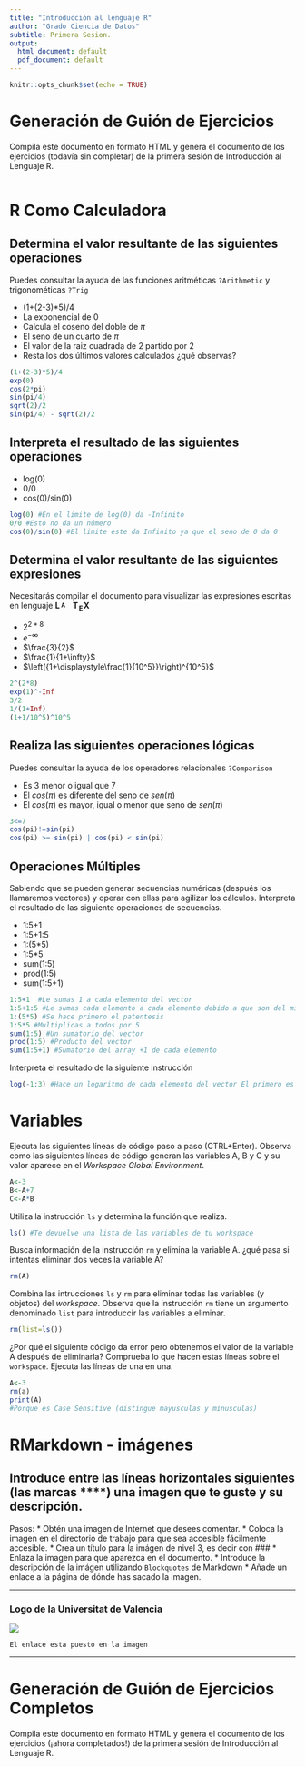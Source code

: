 ```yaml
---
title: "Introducción al lenguaje R"
author: "Grado Ciencia de Datos"
subtitle: Primera Sesion.
output:
  html_document: default
  pdf_document: default
---
```


```r
knitr::opts_chunk$set(echo = TRUE)
```

# Generación de Guión de Ejercicios 

Compila este documento en formato HTML y genera el documento de los ejercicios (todavía sin completar) de la primera sesión de Introducción al Lenguaje R. 

```r

```

# R Como Calculadora

## Determina el valor resultante de las siguientes operaciones

Puedes consultar la ayuda de las funciones aritméticas `?Arithmetic` y trigonométicas `?Trig`

* (1+(2-3)*5)/4
* La exponencial de 0
* Calcula el coseno del doble de $\pi$
* El seno de un cuarto de $\pi$ 
* El valor de la raiz cuadrada de 2 partido por 2 
* Resta los dos últimos valores calculados ¿qué observas?

```r
(1+(2-3)*5)/4
exp(0)
cos(2*pi)
sin(pi/4)
sqrt(2)/2
sin(pi/4) - sqrt(2)/2

```

## Interpreta el resultado de las siguientes operaciones

* log(0)
* 0/0
* cos(0)/sin(0)

```r
log(0) #En el limite de log(0) da -Infinito
0/0 #Esto no da un número
cos(0)/sin(0) #El limite este da Infinito ya que el seno de 0 da 0

```


## Determina el valor resultante de las siguientes expresiones

Necesitarás compilar el documento para visualizar las expresiones escritas en lenguaje ${\displaystyle \mathbf {L\!\!^{{}_{\scriptstyle A}}\!\!\!\!\!\;\;T\!_{\displaystyle E}\!X} }$

* $2^{2*8}$
* $e^{-\infty}$
* $\frac{3}{2}$
* $\frac{1}{1+\infty}$
* $\left({1+\displaystyle\frac{1}{10^5}}\right)^{10^5}$

```r
2^(2*8)
exp(1)^-Inf
3/2
1/(1+Inf)
(1+1/10^5)^10^5
```

## Realiza las siguientes operaciones lógicas

Puedes consultar la ayuda de los operadores relacionales `?Comparison`

* Es 3 menor o igual que 7
* El $cos(\pi)$ es diferente del seno de $sen(\pi)$
* El $cos(\pi)$ es mayor, igual o menor que seno de $sen(\pi)$

```r
3<=7
cos(pi)!=sin(pi)
cos(pi) >= sin(pi) | cos(pi) < sin(pi)

```

## Operaciones Múltiples

Sabiendo que se pueden generar secuencias numéricas (después los llamaremos vectores) y operar con ellas para agilizar los cálculos. Interpreta el resultado de las siguiente operaciones de secuencias. 

* 1:5+1
* 1:5+1:5
* 1:(5*5)
* 1:5*5
* sum(1:5)
* prod(1:5)
* sum(1:5+1)

```r
1:5+1  #Le sumas 1 a cada elemento del vector
1:5+1:5 #Le sumas cada elemento a cada elemento debido a que son del mismo tamaño
1:(5*5) #Se hace primero el patentesis
1:5*5 #Multiplicas a todos por 5
sum(1:5) #Un sumatorio del vector
prod(1:5) #Producto del vector
sum(1:5+1) #Sumatorio del array +1 de cada elemento
```

Interpreta el resultado de la siguiente instrucción

```r
log(-1:3) #Hace un logaritmo de cada elemento del vector El primero es NaN porque no existe por lo cual no es un número y el resto da su resultado correspondiente
```

# Variables 

Ejecuta las siguientes líneas de código paso a paso (CTRL+Enter). Observa como las siguientes líneas de código generan las variables A, B y C y su valor aparece en el *Workspace Global Environment*.

```r
A<-3
B<-A+7
C<-A*B
```

Utiliza la instrucción `ls` y determina la función que realiza. 

```r
ls() #Te devuelve una lista de las variables de tu workspace
```

Busca información de la instrucción `rm` y elimina la variable A.  ¿qué pasa si intentas eliminar dos veces la variable A?

```r
rm(A)
```

Combina las intrucciones `ls` y `rm` para eliminar todas las variables (y objetos) del *workspace*. Observa que la instrucción `rm` tiene un argumento denominado `list` para introduccir las variables a eliminar. 

```r
rm(list=ls())
```

¿Por qué el siguiente código da error pero obtenemos el valor de la variable A después de eliminarla? Comprueba lo que hacen estas líneas sobre el ``workspace``. Ejecuta las líneas de una en una.

```r
A<-3
rm(a)
print(A)
#Porque es Case Sensitive (distingue mayusculas y minusculas)
```

# RMarkdown - imágenes

## Introduce entre las líneas horizontales siguientes (las marcas ****) una imagen que te guste y su descripción. 

Pasos: 
* Obtén una imagen de Internet que desees comentar. 
* Coloca la imagen en el directorio de trabajo para que sea accesible fácilmente accesible. 
* Crea un título para la imágen de nivel 3, es decir con ###
* Enlaza la imagen para que aparezca en el documento. 
* Introduce la descripción de la imágen utilizando `Blockquotes` de Markdown
* Añade un enlace a la página de dónde has sacado la imagen. 

*******

### Logo de la Universitat de Valencia

[![](./logoUV.jpg)](https://www.uv.es)

`El enlace esta puesto en la imagen`

*******


# Generación de Guión de Ejercicios Completos

Compila este documento en formato HTML y genera el documento de los ejercicios (¡ahora completados!) de la primera sesión de Introducción al Lenguaje R. 

```r

```